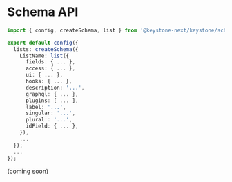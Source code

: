 
# Schema API

```typescript
import { config, createSchema, list } from '@keystone-next/keystone/schema';

export default config({
  lists: createSchema({
    ListName: list({
      fields: { ... },
      access: { ... },
      ui: { ... },
      hooks: { ... },
      description: '...',
      graphql: { ... },
      plugins: [ ... ],
      label: '...',
      singular: '...',
      plural:: '...',
      idField: { ... },
    }),
    ...
  });
  ...
});
```

(coming soon)


